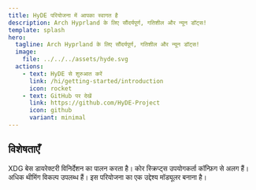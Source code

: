 ```yaml
---
title: HyDE परियोजना में आपका स्वागत है
description: Arch Hyprland के लिए सौंदर्यपूर्ण, गतिशील और न्यून डॉट्स!
template: splash
hero:
  tagline: Arch Hyprland के लिए सौंदर्यपूर्ण, गतिशील और न्यून डॉट्स!
  image:
    file: ../../../assets/hyde.svg
  actions:
    - text: HyDE से शुरुआत करें
      link: /hi/getting-started/introduction
      icon: rocket
    - text: GitHub पर देखें
      link: https://github.com/HyDE-Project
      icon: github
      variant: minimal
---
```



## विशेषताएँ

<CardGrid stagger>
  <Card title="XDG अनुपालन" icon="seti:vala">
    XDG बेस डायरेक्टरी विनिर्देशन का पालन करता है।
  </Card>
  <Card title="सरल कोर अपडेट्स" icon="add-document">
    कोर स्क्रिप्ट्स उपयोगकर्ता कॉन्फ़िग से अलग हैं।
  </Card>
  <Card title="और अधिक थीम्स!" icon="moon">
    अधिक थीमिंग विकल्प उपलब्ध हैं।
  </Card>
  <Card title="मॉड्यूलर!" icon="puzzle">
    इस परियोजना का एक उद्देश्य मॉड्यूलर बनाना है।
  </Card>

</CardGrid>
